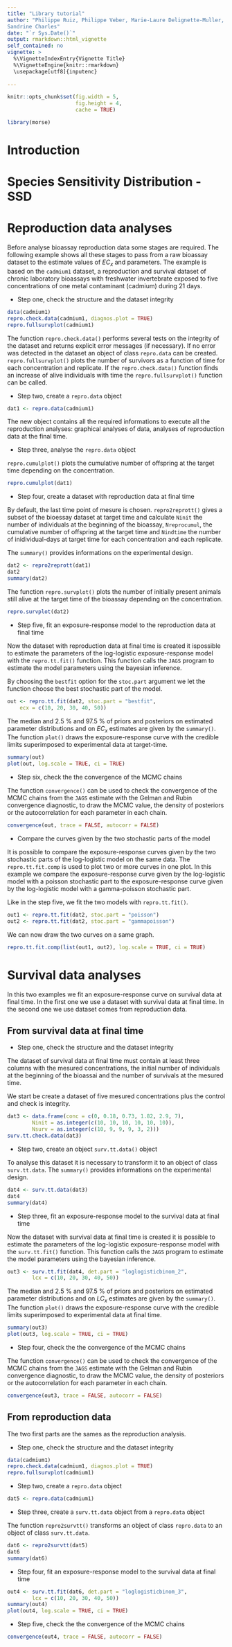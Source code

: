```yaml
---
title: "Library tutorial"
author: "Philippe Ruiz, Philippe Veber, Marie-Laure Delignette-Muller,
Sandrine Charles"
date: "`r Sys.Date()`"
output: rmarkdown::html_vignette
self_contained: no
vignette: >
  %\VignetteIndexEntry{Vignette Title}
  %\VignetteEngine{knitr::rmarkdown}
  \usepackage[utf8]{inputenc}
  
---
```


```r

knitr::opts_chunk$set(fig.width = 5, 
                      fig.height = 4, 
                      cache = TRUE)

```


```r
library(morse)
```

# Introduction

# Species Sensitivity Distribution - SSD

# Reproduction data analyses
  
Before analyse bioassay reproduction data some stages are required. The following example shows all these stages to pass from a raw bioassay dataset to the estimate values of $EC_x$ and parameters. The example is based on the `cadmium1` dataset, a reproduction and survival dataset of chronic laboratory bioassays with \emph{Daphnia magna} freshwater invertebrate exposed to five concentrations of one metal contaminant (cadmium) during 21 days.
  
* Step one, check the structure and the dataset integrity
  
```r
data(cadmium1)
repro.check.data(cadmium1, diagnos.plot = TRUE)
repro.fullsurvplot(cadmium1)
```

The function `repro.check.data()` performs several tests on the integrity of the dataset and returns explicit error messages (if necessary). If no error was detected in the dataset an object of class `repro.data` can be created. `repro.fullsurvplot()` plots the number of survivors as a function of time for each concentration and replicate. If the `repro.check.data()` function finds an increase of alive individuals with time the `repro.fullsurvplot()` function can be called.
  
* Step two, create a `repro.data` object
  
```r
dat1 <- repro.data(cadmium1)
```

The new object contains all the required informations to execute all the reproduction analyses: graphical analyses of data, analyses of reproduction data at the final time.
    
* Step three, analyse the `repro.data` object
  
`repro.cumulplot()` plots the cumulative number of offspring at the target time depending on the concentration.
  
```r
repro.cumulplot(dat1)
```

* Step four, create a dataset with reproduction data at final time
  
By default, the last time point of mesure is chosen. `repro2reprott()` gives a subset of the bioessay dataset at target time and calculate `Ninit` the number of individuals at the beginning of the bioassay, `Nreprocumul`, the cumulative number of offspring at the target time and `Nindtime` the number of inidividual-days at target time for each concentration and each replicate.
  
The `summary()` provides informations on the experimental design.
  
```r
dat2 <- repro2reprott(dat1)
dat2
summary(dat2)
```

The function `repro.survplot()` plots the number of initially present animals still alive at the target time of the bioassay depending on the concentration.
    
```r
repro.survplot(dat2)
```

* Step five, fit an exposure-response model to the reproduction data at final time
  
Now the dataset with reproduction data at final time is created it ispossible to estimate the parameters of the log-logistic exposure-response model with the `repro.tt.fit()` function. This function calls the `JAGS` program to estimate the model parameters using the bayesian inference.
    
By choosing the `bestfit` option for the `stoc.part` argument we let the function choose the best stochastic part of the model.
    
```r
out <- repro.tt.fit(dat2, stoc.part = "bestfit",
  	ecx = c(10, 20, 30, 40, 50))
```   

The median and 2.5 \% and 97.5 \% of priors and posteriors on estimated parameter distributions and on $EC_{x}$ estimates are given by the `summary()`. The function `plot()` draws the exposure-response curve with the credible limits superimposed to experimental data at target-time.
    
```r
summary(out)
plot(out, log.scale = TRUE, ci = TRUE)
```

* Step six, check the the convergence of the MCMC chains
  
The function `convergence()` can be used to check the convergence of the MCMC chains from the `JAGS` estimate with the Gelman and Rubin convergence diagnostic, to draw the MCMC value, the density
    of posteriors or the autocorrelation for each parameter in each chain.
    
```r
convergence(out, trace = FALSE, autocorr = FALSE)
```

* Compare the curves given by the two stochastic parts of the model
  
It is possible to compare the exposure-response curves given by the two stochastic parts of the log-logistic model on the same data. The `repro.tt.fit.comp` is used to plot two or more curves in one plot.
In this example we compare the exposure-response curve given by the log-logistic model with a poisson stochastic part to the exposure-response curve given by the log-logistic model with a gamma-poisson stochastic part.
    
Like in the step five, we fit the two models with `repro.tt.fit()`.
      
```r
out1 <- repro.tt.fit(dat2, stoc.part = "poisson")
out2 <- repro.tt.fit(dat2, stoc.part = "gammapoisson")
```

We can now draw the two curves on a same graph.

```r
repro.tt.fit.comp(list(out1, out2), log.scale = TRUE, ci = TRUE)
```
  
# Survival data analyses

In this two examples we fit an exposure-response curve on survival data at final time. In the first one we use a dataset with survival data at final time. In the second one we use dataset comes from reproduction data.

## From survival data at final time

* Step one, check the structure and the dataset integrity

The dataset of survival data at final time must contain at least three columns with the mesured concentrations, the initial number of individuals at the beginning of the bioassai and the number of survivals at the mesured time.
   
We start be create a dataset of five mesured concentrations plus the control and check is integrity.
  
```r
dat3 <- data.frame(conc = c(0, 0.18, 0.73, 1.82, 2.9, 7),
		Ninit = as.integer(c(10, 10, 10, 10, 10, 10)),
		Nsurv = as.integer(c(10, 9, 9, 9, 3, 2)))
surv.tt.check.data(dat3)
```

* Step two, create an object `surv.tt.data()` object
  
To analyse this dataset it is necessary to transform it to an object of class `surv.tt.data`. The `summary()` provides informations on the experimental design.
  
```r
dat4 <- surv.tt.data(dat3)
dat4
summary(dat4)
```

* Step three, fit an exposure-response model to the survival data at final time
  
Now the dataset with survival data at final time is created it is possible to estimate the parameters of the log-logistic exposure-response model with the `surv.tt.fit()` function. This function calls the `JAGS` program to estimate the model parameters using the bayesian inference.
       
```r
out3 <- surv.tt.fit(dat4, det.part = "loglogisticbinom_2",
		lcx = c(10, 20, 30, 40, 50))
```  

The median and 2.5 \% and 97.5 \% of priors and posteriors on estimated parameter distributions and on $LC_{x}$ estimates are given by the `summary()`. The function `plot()` draws the exposure-response curve with the credible limits superimposed to experimental data at final time.
    
```r
summary(out3)
plot(out3, log.scale = TRUE, ci = TRUE)
```

* Step four, check the the convergence of the MCMC chains
  
The function `convergence()` can be used to check the convergence of the MCMC chains from the `JAGS` estimate with the Gelman and Rubin convergence diagnostic, to draw the MCMC value, the density of posteriors or the autocorrelation for each parameter in each chain.
    
```r
convergence(out3, trace = FALSE, autocorr = FALSE)
```

## From reproduction data

The two first parts are the sames as the reproduction analysis.

* Step one, check the structure and the dataset integrity
   
```r
data(cadmium1)
repro.check.data(cadmium1, diagnos.plot = TRUE)
repro.fullsurvplot(cadmium1)
```
  
* Step two, create a `repro.data` object
  
```r
dat5 <- repro.data(cadmium1)
```
    
* Step three, create a `surv.tt.data` object from a `repro.data` object

The function `repro2survtt()` transforms an object of class `repro.data` to an object of class `surv.tt.data`.
  
```r
dat6 <- repro2survtt(dat5)
dat6
summary(dat6)
```
  
* Step four, fit an exposure-response model to the survival data at final time
       
```r
out4 <- surv.tt.fit(dat6, det.part = "loglogisticbinom_3",
		lcx = c(10, 20, 30, 40, 50))
summary(out4)
plot(out4, log.scale = TRUE, ci = TRUE)
```
  
* Step five, check the the convergence of the MCMC chains
     
```r
convergence(out4, trace = FALSE, autocorr = FALSE)
```
